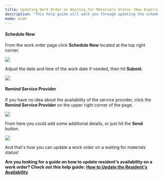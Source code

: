 ---
title: Updating Work Order on Waiting For Materials Status (New Experience)
description: "This help guide will walk you through updating the schedule of a work order that is in a **Waiting for Materials** status. Additionally, it will show you how to send a reminder to the service provider if you are uncertain of the service provider's availability."
mode: wide
---

#### **Schedule Now**

From the work order page click **Schedule Now** located at the top right corner.

<Frame>
  <img src="/images/rtaImage-242.jpg"/>
</Frame>

Adjust the date and time of the work date if needed, then hit **Submit.**


<Frame>
  <img src="/images/rtaImage-243.jpg"/>
</Frame>

#### **Remind Service Provider**

If you have no idea about the availability of the service provider, click the **Remind Service Provider** on the upper right corner of the page.


<Frame>
  <img src="/images/rtaImage-244.jpg"/>
</Frame>

From here you could add some additional details, or just hit the **Send** button.


<Frame>
  <img src="/images/rtaImage-245.jpg"/>
</Frame>

And that's how you can update a work order on a waiting for materials status!


**Are you looking for a guide on how to update resident's availability on a work order? Check out this help guide:** **[How to Update the Resident's Availability](/s/topic/0TO5e000000h9wqGAA/How-to-Update-the-Resident-s-Availability)**

